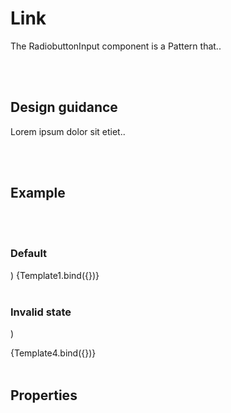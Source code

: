 

<Meta title="Components/Patterns/Radiobutton Input" />

# Link

The RadiobuttonInput component is a Pattern that..

<br />
<br />

## Design guidance

Lorem ipsum dolor sit etiet..

<br />
<br />

## Example

<br />
<br />

### Default

  <RadiobuttonInput label="Lorem ipsum dolor" required />
)

<Canvas>
  <Story name="Default">{Template1.bind({})}</Story>
</Canvas>

<br />
<br />

### Invalid state

  <RadiobuttonInput
    label="Lorem ipsum dolor"
    fieldMessage="This field is required"
    required
    invalid
  />
)

<Canvas>
  <Story name="Invalid">{Template4.bind({})}</Story>
</Canvas>

<br />
<br />

## Properties

<Props story="Default" />

<br />
<br />
